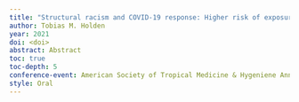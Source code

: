 ```yaml
---
title: "Structural racism and COVID-19 response: Higher risk of exposure drives disparate COVID-19 deaths among Black and Hispanic/Latinx residents of Illinois, USA"
author: Tobias M. Holden
year: 2021
doi: <doi>
abstract: Abstract
toc: true
toc-depth: 5
conference-event: American Society of Tropical Medicine & Hygeniene Annual Meeting
style: Oral
---
```


![]()
